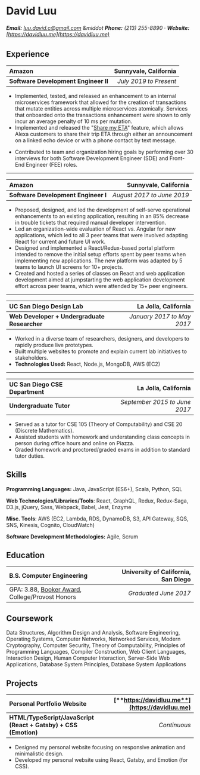 # David Luu
###### **Email:** [luu.david.c@gmail.com](mailto:luu.david.c@gmail.com) &middot **Phone:** (213) 255-8890 &middot; **Website:** [https://davidluu.me](https://davidluu.me)

## Experience

| **Amazon**                           | **Sunnyvale, California** |
| :----------------------------------- | ------------------------: |
| **Software Development Engineer II** | *July 2019 to Present*    |

* Implemented, tested, and released an enhancement to an internal microservices framework that allowed for the creation of transactions that mutate entities across multiple microservices atomically. Services that onboarded onto the transactions enhancement were shown to only incur an average penalty of 10 ms per mutation.
* Implemented and released the "[Share my ETA](https://www.theverge.com/2022/1/7/22871785/amazon-echo-show-update-people-tv-et-live-bloomberg-tv-plus-visual-id-navigation-eta-sharing)" feature, which allows Alexa customers to share their trip ETA through either an announcement on a linked echo device or with a phone contact by text message.
<!-- Send to Car -->
<!-- Security Certifier -->
* Contributed to team and organization hiring goals by performing over 30 interviews for both Software Development Engineer (SDE) and Front-End Engineer (FEE) roles.

---

| **Amazon**                          | **Sunnyvale, California**  |
| :---------------------------------- | -------------------------: |
| **Software Development Engineer I** | *August 2017 to June 2019* |

* Proposed, designed, and led the development of self-serve operational enhancements to an existing application, resulting in an 85% decrease in trouble tickets that required manual developer intervention.
* Led an organization-wide evaluation of React vs. Angular for new applications, which led to all 3 peer teams that were involved adapting React for current and future UI work.
* Designed and implemented a React/Redux-based portal platform intended to remove the initial setup efforts spent by peer teams when implementing new applications. The new platform was adapted by 5 teams to launch UI screens for 10+ projects.
* Created and hosted a series of classes on React and web application development aimed at jumpstarting the web application development effort across peer teams, which were attended by 15+ peer engineers.

---

| **UC San Diego Design Lab**                  | **La Jolla, California**   |
| :------------------------------------------- | -------------------------: |
| **Web Developer + Undergraduate Researcher** | *January 2017 to May 2017* |

* Worked in a diverse team of researchers, designers, and developers to rapidly produce live prototypes.
* Built multiple websites to promote and explain current lab initiatives to stakeholders.
* **Technologies Used:** React, Node.js, MongoDB, AWS (EC2)

---

| **UC San Diego CSE Department**      | **La Jolla, California**      |
| :----------------------------------- | ----------------------------: |
| **Undergraduate Tutor**              | *September 2015 to June 2017* |

* Served as a tutor for CSE 105 (Theory of Computability) and CSE 20 (Discrete Mathematics).
* Assisted students with homework and understanding class concepts in person during office hours and online on Piazza.
* Graded homework and proctored/graded exams in addition to standard tutor duties.

## Skills

**Programming Languages:** Java, JavaScript (ES6+), Scala, Python, SQL

**Web Technologies/Libraries/Tools**: React, GraphQL, Redux, Redux-Saga, D3.js, jQuery, Sass, Webpack, Babel, Jest, Enzyme

**Misc. Tools**: AWS (EC2, Lambda, RDS, DynamoDB, S3, API Gateway, SQS, SNS, Kinesis, Cognito, CloudWatch)

**Software Development Methodologies:** Agile, Scrum

## Education

| **B.S. Computer Engineering**                                                                         | **University of California, San Diego** |
| :---------------------------------------------------------------------------------------------------- | --------------------------------------: |
| GPA: 3.88, [Booker Award](http://www.ece.ucsd.edu/undergraduate/booker-award), College/Provost Honors | *Graduated June 2017*           |

## Coursework

Data Structures, Algorithm Design and Analysis, Software Engineering,
Operating Systems, Computer Networks, Networked Services, Modern Cryptography, Computer Security,
Theory of Computability, Principles of Programming Languages, Compiler Construction,
Web Client Languages, Interaction Design, Human Computer Interaction,
Server-Side Web Applications, Database System Principles, Database System Applications

## Projects

| **Personal Portfolio Website**               | [**https://davidluu.me**](https://davidluu.me) |
| :------------------------------------------- | ---------------------------------------------: |
| **HTML/TypeScript/JavaScript (React + Gatsby) + CSS (Emotion)** | *Continuous*                                   |

* Designed my personal website focusing on responsive animation and minimalistic design.
* Developed my personal website using React, Gatsby, and Emotion (for CSS).
